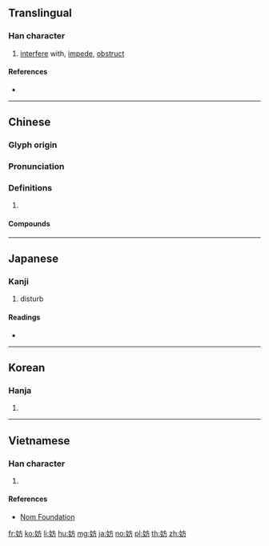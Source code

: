 {{character info/new}}
==Translingual==

===Han character===
{{Han char|rn=38|rad=女|as=04|sn=7|four=40427|canj=VYHS|ids=⿰女方}}

# [[interfere]] with, [[impede]], [[obstruct]]

====References====
* {{Han ref|kx=0257.100|dkj=06111|dj=0522.040|hdz=21033.040|uh=59A8|ud=22952|bh=A7AB|bd=42923}}

----

==Chinese==
{{zh-forms}}

===Glyph origin===
{{Han etym}}

===Pronunciation===
{{zh-pron
|m=fáng
|c=fong4
|mc=y
|oc=y
|cat=
}}

===Definitions===
{{zh-hanzi}}

# {{rfdef|zh}}

====Compounds====
{{zh-der|不妨|不妨事|不妨頭|不相妨礙|何妨|利己妨人|好事多妨|妨功害能|妨害|妨害治安|妨害自由|妨害風化|妨止|妨殺|妨礙|才廣妨身|望門妨|無妨}}

----

==Japanese==

===Kanji===
{{ja-kanji|grade=c|rs=女04}}

# disturb

====Readings====
* {{ja-readings|on=[[ぼう]] (bō)|kun=[[さまたげる]] (samatageru)}}

----

==Korean==

===Hanja===
{{ko-hanja|hangeul=방|rv=bang|mr=pang|y=pang}}

# {{defn|lang=ko|sort=女04}}

----

==Vietnamese==

===Han character===
{{vi-hantu|[[phòng]], [[phương]]|rs=女04}}

# {{defn|lang=vi|sort=女04}}

====References====
* [http://nomfoundation.org/common/nom_details.php?codepoint=59a8 Nom Foundation]

[[fr:妨]]
[[ko:妨]]
[[li:妨]]
[[hu:妨]]
[[mg:妨]]
[[ja:妨]]
[[no:妨]]
[[pl:妨]]
[[th:妨]]
[[zh:妨]]